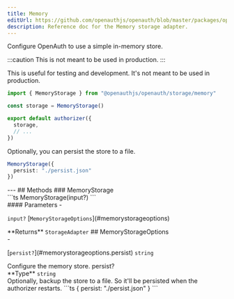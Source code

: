 ```yaml
---
title: Memory
editUrl: https://github.com/openauthjs/openauth/blob/master/packages/openauth/src/storage/memory.ts
description: Reference doc for the Memory storage adapter.
---
```



<div class="tsdoc">
<Section type="about">
Configure OpenAuth to use a simple in-memory store.

:::caution
This is not meant to be used in production.
:::

This is useful for testing and development. It's not meant to be used in production.


```ts
import { MemoryStorage } from "@openauthjs/openauth/storage/memory"

const storage = MemoryStorage()

export default authorizer({
  storage,
  // ...
})
```


Optionally, you can persist the store to a file.


```ts
MemoryStorage({
  persist: "./persist.json"
})
```
</Section>
---
## Methods
### MemoryStorage
<Segment>
<Section type="signature">
```ts
MemoryStorage(input?)
```
</Section>
<Section type="parameters">
#### Parameters
- <p><code class="key">input?</code> [<code class="type">MemoryStorageOptions</code>](#memorystorageoptions)</p>
</Section>
<InlineSection>
**Returns** <code class="type">StorageAdapter</code>
</InlineSection>
</Segment>
## MemoryStorageOptions
<Segment>
<Section type="parameters">
- <p>[<code class="key">persist?</code>](#memorystorageoptions.persist) <code class="primitive">string</code></p>
</Section>
Configure the memory store.
</Segment>
<NestedTitle id="memorystorageoptions.persist" Tag="h4" parent="MemoryStorageOptions.">persist?</NestedTitle>
<Segment>
<Section type="parameters">
<InlineSection>
**Type** <code class="primitive">string</code>
</InlineSection>
</Section>
Optionally, backup the store to a file. So it'll be persisted when the authorizer restarts.
```ts
{
  persist: "./persist.json"
}
```
</Segment>
</div>